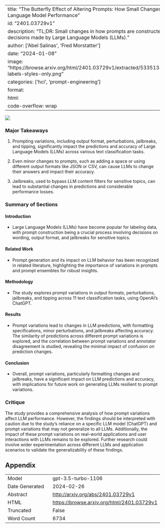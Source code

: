 
---
title: "The Butterfly Effect of Altering Prompts: How Small Changes and Jailbreaks Affect Large Language Model Performance"
id: "2401.03729v1"
description: "TL;DR: Small changes in how prompts are constructed can significantly impact the decisions made by Large Language Models (LLMs)."
author: ['Abel Salinas', 'Fred Morstatter']
date: "2024-01-08"
image: "https://browse.arxiv.org/html/2401.03729v1/extracted/5335133/figures/aggregate/aggregate-labels-styles-only.png"
categories: ['hci', 'prompt-engineering']
format:
  html:
    code-overflow: wrap
---

![](https://browse.arxiv.org/html/2401.03729v1/extracted/5335133/figures/aggregate/aggregate-labels-styles-only.png)

### Major Takeaways

1. Prompting variations, including output format, perturbations, jailbreaks, and tipping, significantly impact the predictions and accuracy of Large Language Models (LLMs) across various text classification tasks.

2. Even minor changes to prompts, such as adding a space or using different output formats like JSON or CSV, can cause LLMs to change their answers and impact their accuracy.

3. Jailbreaks, used to bypass LLM content filters for sensitive topics, can lead to substantial changes in predictions and considerable performance losses.

### Summary of Sections

#### Introduction
- Large Language Models (LLMs) have become popular for labeling data, with prompt construction being a crucial process involving decisions on wording, output format, and jailbreaks for sensitive topics.

#### Related Work
- Prompt generation and its impact on LLM behavior has been recognized in related literature, highlighting the importance of variations in prompts and prompt ensembles for robust insights.

#### Methodology
- The study explores prompt variations in output formats, perturbations, jailbreaks, and tipping across 11 text classification tasks, using OpenAI’s ChatGPT.

#### Results
- Prompt variations lead to changes in LLM predictions, with formatting specifications, minor perturbations, and jailbreaks affecting accuracy. The similarity of predictions across different prompt variations is explored, and the correlation between prompt variations and annotator disagreement is studied, revealing the minimal impact of confusion on prediction changes.

#### Conclusion
- Overall, prompt variations, particularly formatting changes and jailbreaks, have a significant impact on LLM predictions and accuracy, with implications for future work on generating LLMs resilient to prompt variations.

### Critique
The study provides a comprehensive analysis of how prompt variations affect LLM performance. However, the findings should be interpreted with caution due to the study's reliance on a specific LLM model (ChatGPT) and prompt variations that may not generalize to all LLMs. Additionally, the impact of these prompt variations on real-world applications and user interactions with LLMs remains to be explored. Further research could involve wider experimentation across different LLMs and application scenarios to validate the generalizability of these findings.

## Appendix

|          |          |
|----------|----------|
| Model     | gpt-3.5-turbo-1106       |
| Date Generated     | 2024-02-26       |
| Abstract | [http://arxiv.org/abs/2401.03729v1](http://arxiv.org/abs/2401.03729v1)        |
| HTML     | [https://browse.arxiv.org/html/2401.03729v1](https://browse.arxiv.org/html/2401.03729v1)       |
| Truncated       | False       |
| Word Count       | 6734       |